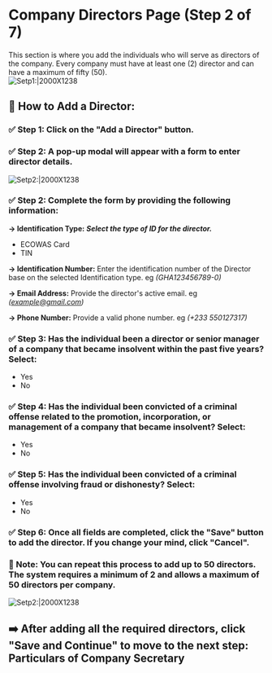 # Company Directors Page (Step 2 of 7)
This section is where you add the individuals who will serve as directors of the company. Every company must have at least one (2) director and can have a maximum of fifty (50).  
![Setp1:|2000X1238](/priv-limited16.png)

## 📝 How to Add a Director:

### ✅ Step 1: Click on the "Add a Director" button.


### ✅ Step 2: A pop-up modal will appear with a form to enter director details.

![Setp2:|2000X1238](/priv-limited17.png)

### ✅ Step 2: Complete the form by providing the following information:

**→ Identification Type:** ***Select the type of ID for the director.***

- ECOWAS Card
- TIN

**→ Identification Number:** Enter the identification number of the Director base on the selected Identification type. eg *(GHA123456789-0)*

**→ Email Address:** Provide the director's active email. eg *(example@gmail.com)*

**→ Phone Number:** Provide a valid phone number. eg *(+233 550127317)*

### ✅ Step 3: Has the individual been a director or senior manager of a company that became insolvent within the past five years? Select:
 - Yes 
 - No

 ### ✅ Step 4: Has the individual been convicted of a criminal offense related to the promotion, incorporation, or management of a company that became insolvent? Select: 
 - Yes 
 - No

### ✅ Step 5: Has the individual been convicted of a criminal offense involving fraud or dishonesty? Select:
- Yes 
- No

### ✅ Step 6: Once all fields are completed, click the **"Save"** button to add the director. If you change your mind, click **"Cancel".**


### **📌 Note:**  You can repeat this process to add up to 50 directors. The system requires a minimum of 2 and allows a maximum of 50 directors per company.  
![Setp2:|2000X1238](/priv-limited18.png)
## ➡️ After adding all the required directors, click "Save and Continue" to move to the next step: Particulars of Company Secretary
